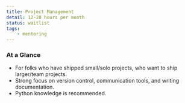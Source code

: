 ```yaml
---
title: Project Management
detail: 12-20 hours per month
status: waitlist
tags:
    - mentoring
---
```


### At a Glance

- For folks who have shipped small/solo projects, who want to ship larger/team projects.
- Strong focus on version control, communication tools, and writing documentation.
- Python knowledge is recommended.